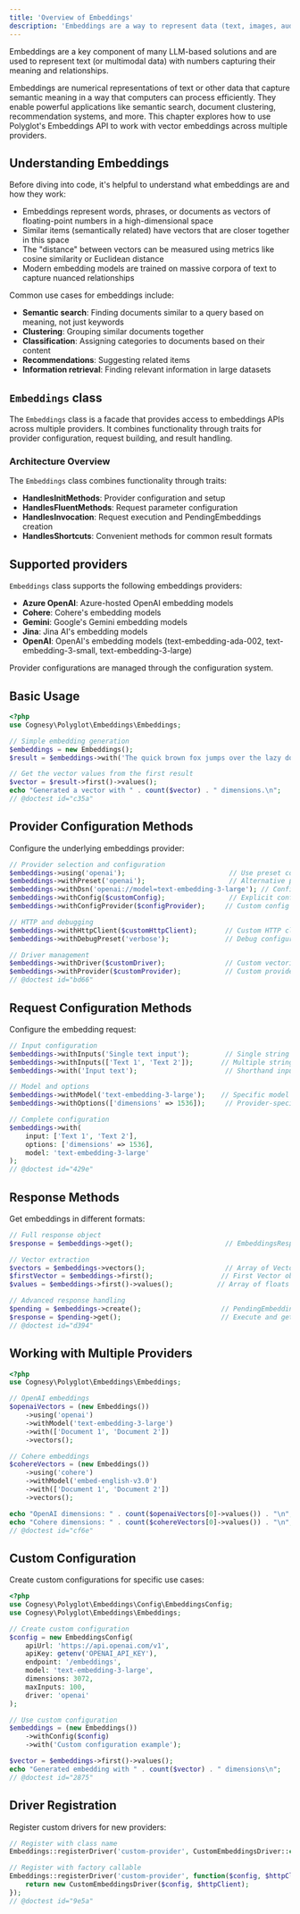 ```yaml
---
title: 'Overview of Embeddings'
description: 'Embeddings are a way to represent data (text, images, audio) in a continuous vector space.'
---
```


Embeddings are a key component of many LLM-based solutions and are used to represent text
(or multimodal data) with numbers capturing their meaning and relationships.

Embeddings are numerical representations of text or other data that capture semantic meaning in a way that computers can process efficiently. They enable powerful applications like semantic search, document clustering, recommendation systems, and more. This chapter explores how to use Polyglot's Embeddings API to work with vector embeddings across multiple providers.


## Understanding Embeddings

Before diving into code, it's helpful to understand what embeddings are and how they work:

- Embeddings represent words, phrases, or documents as vectors of floating-point numbers in a high-dimensional space
- Similar items (semantically related) have vectors that are closer together in this space
- The "distance" between vectors can be measured using metrics like cosine similarity or Euclidean distance
- Modern embedding models are trained on massive corpora of text to capture nuanced relationships

Common use cases for embeddings include:

- **Semantic search**: Finding documents similar to a query based on meaning, not just keywords
- **Clustering**: Grouping similar documents together
- **Classification**: Assigning categories to documents based on their content
- **Recommendations**: Suggesting related items
- **Information retrieval**: Finding relevant information in large datasets



## `Embeddings` class

The `Embeddings` class is a facade that provides access to embeddings APIs across multiple providers.
It combines functionality through traits for provider configuration, request building, and result handling.

### Architecture Overview

The `Embeddings` class combines functionality through traits:
- **HandlesInitMethods**: Provider configuration and setup
- **HandlesFluentMethods**: Request parameter configuration
- **HandlesInvocation**: Request execution and PendingEmbeddings creation
- **HandlesShortcuts**: Convenient methods for common result formats


## Supported providers

`Embeddings` class supports the following embeddings providers:
- **Azure OpenAI**: Azure-hosted OpenAI embedding models
- **Cohere**: Cohere's embedding models
- **Gemini**: Google's Gemini embedding models  
- **Jina**: Jina AI's embedding models
- **OpenAI**: OpenAI's embedding models (text-embedding-ada-002, text-embedding-3-small, text-embedding-3-large)

Provider configurations are managed through the configuration system.


## Basic Usage

```php
<?php
use Cognesy\Polyglot\Embeddings\Embeddings;

// Simple embedding generation
$embeddings = new Embeddings();
$result = $embeddings->with('The quick brown fox jumps over the lazy dog.')->get();

// Get the vector values from the first result
$vector = $result->first()->values();
echo "Generated a vector with " . count($vector) . " dimensions.\n";
// @doctest id="c35a"
```


## Provider Configuration Methods

Configure the underlying embeddings provider:

```php
// Provider selection and configuration
$embeddings->using('openai');                          // Use preset configuration
$embeddings->withPreset('openai');                     // Alternative preset method
$embeddings->withDsn('openai://model=text-embedding-3-large'); // Configure via DSN
$embeddings->withConfig($customConfig);                // Explicit configuration
$embeddings->withConfigProvider($configProvider);     // Custom config provider

// HTTP and debugging
$embeddings->withHttpClient($customHttpClient);       // Custom HTTP client
$embeddings->withDebugPreset('verbose');              // Debug configuration

// Driver management
$embeddings->withDriver($customDriver);               // Custom vectorization driver
$embeddings->withProvider($customProvider);           // Custom provider instance
// @doctest id="bd66"
```


## Request Configuration Methods

Configure the embedding request:

```php
// Input configuration
$embeddings->withInputs('Single text input');         // Single string
$embeddings->withInputs(['Text 1', 'Text 2']);       // Multiple strings
$embeddings->with('Input text');                      // Shorthand input method

// Model and options
$embeddings->withModel('text-embedding-3-large');    // Specific model
$embeddings->withOptions(['dimensions' => 1536]);     // Provider-specific options

// Complete configuration
$embeddings->with(
    input: ['Text 1', 'Text 2'],
    options: ['dimensions' => 1536],
    model: 'text-embedding-3-large'
);
// @doctest id="429e"
```


## Response Methods

Get embeddings in different formats:

```php
// Full response object
$response = $embeddings->get();                       // EmbeddingsResponse object

// Vector extraction
$vectors = $embeddings->vectors();                    // Array of Vector objects
$firstVector = $embeddings->first();                 // First Vector object
$values = $embeddings->first()->values();           // Array of floats

// Advanced response handling
$pending = $embeddings->create();                    // PendingEmbeddings for custom handling
$response = $pending->get();                         // Execute and get response
// @doctest id="d394"
```


## Working with Multiple Providers

```php
<?php
use Cognesy\Polyglot\Embeddings\Embeddings;

// OpenAI embeddings
$openaiVectors = (new Embeddings())
    ->using('openai')
    ->withModel('text-embedding-3-large')
    ->with(['Document 1', 'Document 2'])
    ->vectors();

// Cohere embeddings  
$cohereVectors = (new Embeddings())
    ->using('cohere')
    ->withModel('embed-english-v3.0')
    ->with(['Document 1', 'Document 2'])
    ->vectors();

echo "OpenAI dimensions: " . count($openaiVectors[0]->values()) . "\n";
echo "Cohere dimensions: " . count($cohereVectors[0]->values()) . "\n";
// @doctest id="cf6e"
```


## Custom Configuration

Create custom configurations for specific use cases:

```php
<?php
use Cognesy\Polyglot\Embeddings\Config\EmbeddingsConfig;
use Cognesy\Polyglot\Embeddings\Embeddings;

// Create custom configuration
$config = new EmbeddingsConfig(
    apiUrl: 'https://api.openai.com/v1',
    apiKey: getenv('OPENAI_API_KEY'),
    endpoint: '/embeddings',
    model: 'text-embedding-3-large',
    dimensions: 3072,
    maxInputs: 100,
    driver: 'openai'
);

// Use custom configuration
$embeddings = (new Embeddings())
    ->withConfig($config)
    ->with('Custom configuration example');

$vector = $embeddings->first()->values();
echo "Generated embedding with " . count($vector) . " dimensions\n";
// @doctest id="2875"
```


## Driver Registration

Register custom drivers for new providers:

```php
// Register with class name
Embeddings::registerDriver('custom-provider', CustomEmbeddingsDriver::class);

// Register with factory callable
Embeddings::registerDriver('custom-provider', function($config, $httpClient) {
    return new CustomEmbeddingsDriver($config, $httpClient);
});
// @doctest id="9e5a"
```
